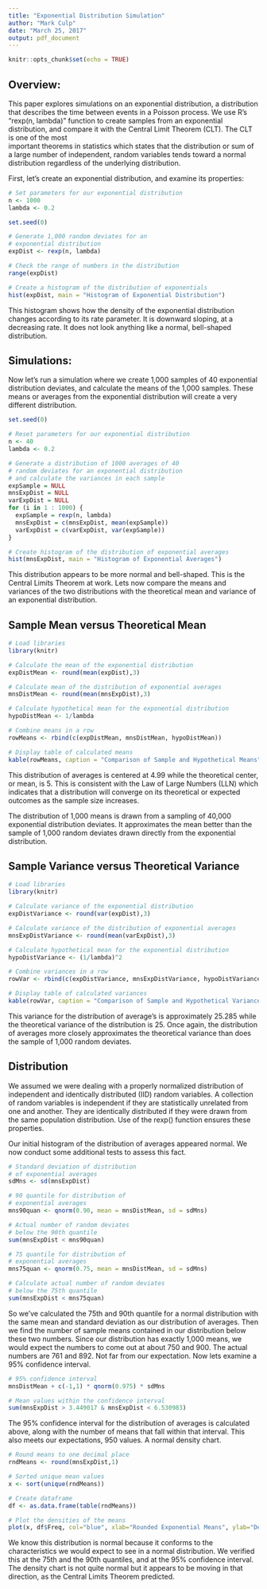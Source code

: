 ```yaml
---
title: "Exponential Distribution Simulation"
author: "Mark Culp"
date: "March 25, 2017"
output: pdf_document
---
```


```r
knitr::opts_chunk$set(echo = TRUE)
```

## Overview:
This paper explores simulations on an exponential distribution, 
a distribution that describes the time between events in a 
Poisson process.  We use R's "rexp(n, lambda)" function to create samples from an exponential distribution, and compare it with 
the Central Limit Theorem (CLT).  The CLT is one of the most  
important theorems in statistics which states that the 
distribution or sum of a large number of independent, random 
variables tends toward a normal distribution regardless of the 
underlying distribution.   

First, let's create an exponential distribution, and examine its properties:

```r


# Set parameters for our exponential distribution
n <- 1000 
lambda <- 0.2

set.seed(0)

# Generate 1,000 random deviates for an 
# exponential distribution
expDist <- rexp(n, lambda)

# Check the range of numbers in the distribution
range(expDist)

# Create a histogram of the distribution of exponentials
hist(expDist, main = "Histogram of Exponential Distribution")

```
This histogram shows how the density of the exponential distribution changes according to its rate parameter.  It is downward sloping, at a decreasing rate.  It does not look anything like a normal, bell-shaped distribution.

## Simulations:  

Now let's run a simulation where we create 1,000 samples of 40 exponential distribution deviates, and calculate the means of the 1,000 samples.  These means or averages from the exponential distribution will create a very different distribution.


```r
set.seed(0)

# Reset parameters for our exponential distribution
n <- 40
lambda <- 0.2

# Generate a distribution of 1000 averages of 40 
# random deviates for an exponential distribution
# and calculate the variances in each sample
expSample = NULL
mnsExpDist = NULL
varExpDist = NULL
for (i in 1 : 1000) {
  expSample = rexp(n, lambda)
  mnsExpDist = c(mnsExpDist, mean(expSample))
  varExpDist = c(varExpDist, var(expSample))
}

# Create histogram of the distribution of exponential averages
hist(mnsExpDist, main = "Histogram of Exponential Averages")

```

This distribution appears to be more normal and bell-shaped.  This is the Central Limits Theorem at work. Lets now compare the means and variances of the two distributions with the theoretical mean and variance of an exponential distribution.  

## Sample Mean versus Theoretical Mean


```r

# Load libraries
library(knitr)

# Calculate the mean of the exponential distribution
expDistMean <- round(mean(expDist),3)

# Calculate mean of the distribution of exponential averages
mnsDistMean <- round(mean(mnsExpDist),3)

# Calculate hypothetical mean for the exponential distribution
hypoDistMean <- 1/lambda

# Combine means in a row
rowMeans <- rbind(c(expDistMean, mnsDistMean, hypoDistMean))

# Display table of calculated means
kable(rowMeans, caption = "Comparison of Sample and Hypothetical Means", col.names = c("ExponDist","Averages","Hypothetical"), align = 'c')

```

This distribution of averages is centered at 4.99 while the theoretical center, or mean, is 5.  This is consistent with the Law of Large Numbers (LLN) which indicates that a distribution will converge on its theoretical or expected outcomes as the sample size increases.  

The distribution of 1,000 means is drawn from a sampling of 40,000 exponential distribution deviates.  It approximates the mean better than the sample of 1,000 random deviates drawn directly from the exponential distribution.

## Sample Variance versus Theoretical Variance


```r

# Load libraries
library(knitr)

# Calculate variance of the exponential distribution
expDistVariance <- round(var(expDist),3)

# Calculate variance of the distribution of exponential averages
mnsExpDistVariance <- round(mean(varExpDist),3)

# Calculate hypothetical mean for the exponential distribution
hypoDistVariance <- (1/lambda)^2

# Combine variances in a row
rowVar <- rbind(c(expDistVariance, mnsExpDistVariance, hypoDistVariance))

# Display table of calculated variances
kable(rowVar, caption = "Comparison of Sample and Hypothetical Variances", col.names = c("ExponDist","Averages","Hypothetical"), align = 'c')

```

This variance for the distribution of average's is approximately 25.285 while the theoretical variance of the distribution is 25.  Once again, the distribution of averages more closely approximates the theoretical variance than does the sample of 1,000 random deviates.


## Distribution

We assumed we were dealing with a properly normalized distribution of independent and identically distributed (IID) random variables.  A collection of random variables is independent if they are statistically unrelated from one and another.  They are identically distributed if they were drawn from the same population distribution.  Use of the rexp() function ensures these properties.  

Our initial histogram of the distribution of averages appeared normal.  We now conduct some additional tests to assess this fact.


```r

# Standard deviation of distribution
# of exponential averages
sdMns <- sd(mnsExpDist)

# 90 quantile for distribution of 
# exponential averages
mns90quan <- qnorm(0.90, mean = mnsDistMean, sd = sdMns)

# Actual number of random deviates
# below the 90th quantile
sum(mnsExpDist < mns90quan)

# 75 quantile for distribution of 
# exponential averages
mns75quan <- qnorm(0.75, mean = mnsDistMean, sd = sdMns)

# Calculate actual number of random deviates
# below the 75th quantile
sum(mnsExpDist < mns75quan)


```

So we've calculated the 75th and 90th quantile for a normal distribution with the same mean and standard deviation as our distribution of averages. Then we find the number of sample means contained in our distribution below these two numbers.  Since our distribution has exactly 1,000 means, we would expect the numbers to come out at about 750 and 900.  The actual numbers are 761 and 892.  Not far from our expectation.  Now lets examine a 95% confidence interval.

```r

# 95% confidence interval
mnsDistMean + c(-1,1) * qnorm(0.975) * sdMns

# Mean values within the confidence interval
sum(mnsExpDist > 3.449017 & mnsExpDist < 6.530983)

```

The 95% confidence interval for the distribution of averages is calculated above, along with the number of means that fall within that interval.  This also meets our expectations, 950 values.  A normal density chart.


```r

# Round means to one decimal place
rndMeans <- round(mnsExpDist,1)

# Sorted unique mean values
x <- sort(unique(rndMeans))

# Create dataframe
df <- as.data.frame(table(rndMeans))

# Plot the densities of the means
plot(x, df$Freq, col="blue", xlab="Rounded Exponential Means", ylab="Density", type="l",lwd=2, cex=2, main="Density Chart for Rounded Mean Avgs", cex.axis=.8)

```

We know this distribution is normal because it conforms to the characteristics we would expect to see in a normal distribution.  We verified this at the 75th and the 90th quantiles, and at the 95% confidence interval.  The density chart is not quite normal but it appears to be moving in that direction, as the Central Limits Theorem predicted.   